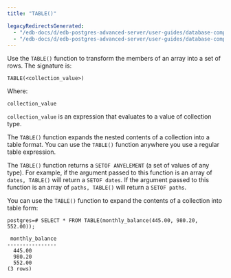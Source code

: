 ```yaml
---
title: "TABLE()"

legacyRedirectsGenerated:
  - "/edb-docs/d/edb-postgres-advanced-server/user-guides/database-compatibility-stored-procedural-language-guide/13/table.html"
  - "/edb-docs/d/edb-postgres-advanced-server/user-guides/database-compatibility-stored-procedural-language-guide/latest/table.html"
---
```


<div id="table" class="registered_link"></div>

Use the `TABLE()` function to transform the members of an array into a set of rows. The signature is:

```text
TABLE(<collection_value>)
```

Where:

`collection_value`

 `collection_value` is an expression that evaluates to a value of collection type.

The `TABLE()` function expands the nested contents of a collection into a table format. You can use the `TABLE()` function anywhere you use a regular table expression.

The `TABLE()` function returns a `SETOF ANYELEMENT` (a set of values of any type). For example, if the argument passed to this function is an array of `dates, TABLE()` will return a `SETOF dates`. If the argument passed to this function is an array of `paths, TABLE()` will return a `SETOF paths`.

You can use the `TABLE()` function to expand the contents of a collection into table form:

```text
postgres=# SELECT * FROM TABLE(monthly_balance(445.00, 980.20, 552.00));

 monthly_balance
----------------
  445.00
  980.20
  552.00
(3 rows)
```
